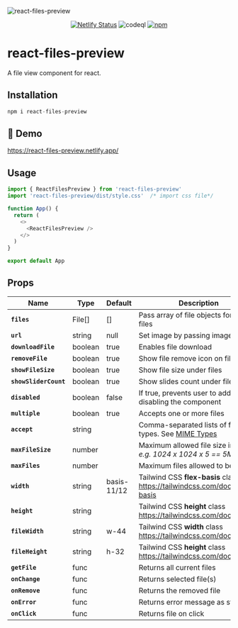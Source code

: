 ![react-files-preview](https://github.com/musama619/react-files-preview/blob/main/react-files-preview.png?raw=true)

<div align='center'>


[![Netlify Status](https://api.netlify.com/api/v1/badges/f1c6d960-e969-4396-bdaa-33e245a72bf6/deploy-status)](https://app.netlify.com/sites/react-file-view/deploys)&nbsp;![codeql](https://github.com/musama619/react-files-preview/workflows/CodeQL/badge.svg)&nbsp;[![npm](https://img.shields.io/npm/v/react-files-preview)](https://www.npmjs.com/package/react-files-preview)


</div>

# react-files-preview
A file view component for react.

## Installation 


```js 
npm i react-files-preview
```
## 🚀 Demo
https://react-files-preview.netlify.app/

## Usage

```js
import { ReactFilesPreview } from 'react-files-preview'
import 'react-files-preview/dist/style.css'  /* import css file*/

function App() {
  return (
    <>
      <ReactFilesPreview />
    </>
  )
}

export default App
```
## Props

| Name | Type  |  Default  | Description |
| ------------ | --------- | ------------ | --------- |
| **`files`** |  File[] | [] | Pass array of file objects for default files   |
|  **`url`** | string  | null  |  Set image by passing image URL |
|  **`downloadFile`** | boolean  | true  | Enables file download |
| **`removeFile`** | boolean  | true  | Show file remove icon on file hover  |
|  **`showFileSize`** | boolean  | true  | Show file size under files  |
|  **`showSliderCount`** | boolean  | true  | Show slides count under file slider  |
|  **`disabled`** | boolean  | false  | If true, prevents user to add files by disabling the component  |
|  **`multiple`** | boolean  | true |  Accepts one or more files |
|  **`accept`** | string  |   | Comma-separated lists of file types. See [MIME Types](https://developer.mozilla.org/en-US/docs/Web/HTTP/Basics_of_HTTP/MIME_types/Common_types)  |
| **`maxFileSize`**  | number  |   |  Maximum allowed file size in bytes *e.g. 1024  x 1024 x 5 == 5MB*  |
|  **`maxFiles`** | number  |   | Maximum files allowed to be added   |
|  **`width`** | string  | basis-11/12   | Tailwind CSS **flex-basis** class https://tailwindcss.com/docs/flex-basis   |
| **`height`**  | string  |  | Tailwind CSS **height** class https://tailwindcss.com/docs/height  |
| **`fileWidth`**  |  string  |  w-44 |  Tailwind CSS **width** class https://tailwindcss.com/docs/width |
| **`fileHeight`**  | string  | h-32 |  Tailwind CSS **height** class https://tailwindcss.com/docs/height |
|  **`getFile`** | func  |   |  Returns all current files  |
| **`onChange`**  | func  |   | Returns selected file(s)  |
| **`onRemove`**  | func  |   | Returns the removed file  |
|  **`onError`** | func  |   | Returns error message as string  |
|  **`onClick`** | func  |   | Returns file on click  |
